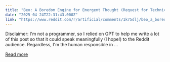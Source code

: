 ```yaml
---
title: "Beo: A Boredom Engine for Emergent Thought (Request for Technical Feedback + Collaborators)"
date: "2025-04-24T22:31:43.000Z"
link: "https://www.reddit.com/r/artificial/comments/1k75dlj/beo_a_boredom_engine_for_emergent_thought_request/"
---
```


Disclaimer: I'm not a programmer, so I relied on GPT to help me write a lot of this post so that it could speak meaningfully (I hope!) to the Reddit audience. Regardless, I'm the human responsible in ...

[Read more](https://www.reddit.com/r/artificial/comments/1k75dlj/beo_a_boredom_engine_for_emergent_thought_request/)
